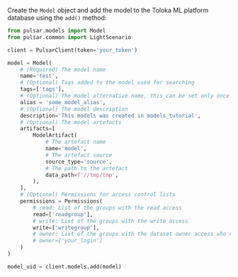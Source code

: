 Create the `Model` object and add the model to the Toloka ML platform database using the `add()` method:

```py
from pulsar.models import Model
from pulsar.common import LightScenario

client = PulsarClient(token='your_token')

model = Model(
    # (Required) The model name
    name='test',
    # (Optional) Tags added to the model used for searching
    tags=['tags'],
    # (Optional) The model alternative name, this can be set only once and can't be changed
    alias = 'some_model_alias',
    # (Optional) The model description
    description='This models was created in models_tutorial',
    # (Optional) The model artefacts
    artifacts=[
        ModelArtifact(
            # The artefact name
            name='model',
            # The artefact source
            source_type='source',
            # The path to the artefact
            data_path=f'//tmp/tmp',
        ),
    ],
    # (Optional) Permissions for access control lists
    permissions = Permissions(
        # read: List of the groups with the read access
        read=['readgroup'],
        # write: List of the groups with the write access
        write=['writegroup'],
        # owner: List of the groups with the dataset owner access who can edit the permissons, this is the dataset creator by default
        # owner=['your_login']
    )
)

model_uid = client.models.add(model)
```
